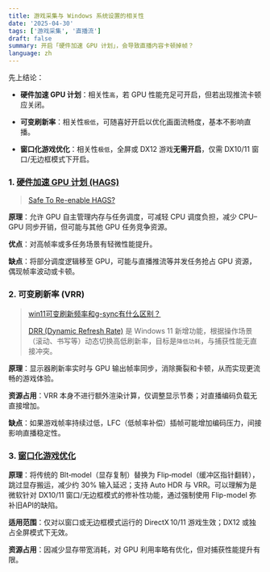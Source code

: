 ```yaml
---
title: 游戏采集与 Windows 系统设置的相关性
date: '2025-04-30'
tags: ['游戏采集', '直播流']
draft: false
summary: 开启「硬件加速 GPU 计划」，会导致直播内容卡顿掉帧？
language: zh
---
```


<TOCInline toc={props.toc} asDisclosure />

先上结论：

- **硬件加速 GPU 计划**：相关性`高`，若 GPU 性能充足可开启，但若出现推流卡顿应关闭。

- **可变刷新率**：相关性`极低`，可随喜好开启以优化画面流畅度，基本不影响直播。

- **窗口化游戏优化**：相关性`极低`，全屏或 DX12 游戏**无需开启**，仅需 DX10/11 窗口/无边框模式下开启。

### 1. [硬件加速 GPU 计划 (HAGS)](https://devblogs.microsoft.com/directx/hardware-accelerated-gpu-scheduling/)

> [Safe To Re-enable HAGS?](https://obsproject.com/forum/threads/safe-to-re-enable-hags-hardware-accelerated-gpu-scheduling.162780/)

**原理**：允许 GPU 自主管理内存与任务调度，可减轻 CPU 调度负担，减少 CPU–GPU 同步开销，但可能与其他 GPU 任务竞争资源。

**优点**：对高帧率或多任务场景有轻微性能提升。

**缺点**：将部分调度逻辑移至 GPU，可能与直播推流等并发任务抢占 GPU 资源，偶现帧率波动或卡顿。

### 2. 可变刷新率 (VRR)

> [win11可变刷新频率和g-sync有什么区别？](https://answers.microsoft.com/zh-hans/windows/forum/all/win11%E5%9B%BE%E5%BD%A2%E8%AE%BE%E7%BD%AE%E9%87%8C/74033735-bab1-4ce2-ba53-adf8ea0617f3)
>
> [DRR (Dynamic Refresh Rate)](https://support.microsoft.com/zh-cn/windows/%E5%9C%A8-windows-%E4%B8%AD%E6%9B%B4%E6%94%B9%E6%98%BE%E7%A4%BA%E5%99%A8%E4%B8%8A%E7%9A%84%E5%88%B7%E6%96%B0%E9%A2%91%E7%8E%87-c8ea729e-0678-015c-c415-f806f04aae5a) 是 Windows 11 新增功能，根据操作场景（滚动、书写等）动态切换高低刷新率，目标是`降低功耗`，与捕获性能无直接冲突。

**原理**：显示器刷新率实时与 GPU 输出帧率同步，消除撕裂和卡顿，从而实现更流畅的游戏体验。

**资源占用**：VRR 本身不进行额外渲染计算，仅调整显示节奏；对直播编码负载无直接增加。

**缺点**：如果游戏帧率持续过低，LFC（低帧率补偿）插帧可能增加编码压力，间接影响直播稳定性。

### 3. [窗口化游戏优化](https://support.microsoft.com/zh-cn/windows/windows-11-%E4%B8%AD%E7%AA%97%E5%8F%A3%E5%8C%96%E6%B8%B8%E6%88%8F%E7%9A%84%E4%BC%98%E5%8C%96-3f006843-2c7e-4ed0-9a5e-f9389e535952)

**原理**：将传统的 Blt‑model（显存复制）替换为 Flip‑model（缓冲区指针翻转），跳过显存搬运，减少约 30% 输入延迟；支持 Auto HDR 与 VRR。可以理解为是微软针对 DX10/11 窗口/无边框模式的修补性功能，通过强制使用 Flip-model 弥补旧API的缺陷。

**适用范围**：仅对以窗口或无边框模式运行的 DirectX 10/11 游戏生效；DX12 或独占全屏模式下无效。

**资源占用**：因减少显存带宽消耗，对 GPU 利用率略有优化，但对捕获性能提升有限。
